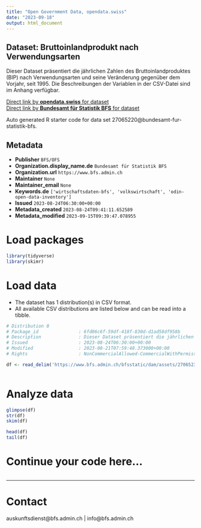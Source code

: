 ```yaml
---
title: "Open Government Data, opendata.swiss"
date: "2023-09-18"
output: html_document
---
```


## Dataset: Bruttoinlandprodukt nach Verwendungsarten

Dieser Dataset präsentiert die jährlichen Zahlen des Bruttoinlandproduktes (BIP) nach Verwendungsarten und seine Veränderung gegenüber dem Vorjahr, seit 1995. Die Beschreibungen der Variablen in der CSV-Datei sind im Anhang verfügbar.

[Direct link by **opendata.swiss** for dataset](https://opendata.swiss/de/dataset/bruttoinlandprodukt-nach-verwendungsarten6)<br>
[Direct link by **Bundesamt für Statistik BFS** for dataset](https://www.bfs.admin.ch/asset/de/ts-x-04.02.01.02)

Auto generated R starter code for data set 27065220@bundesamt-fur-statistik-bfs.

## Metadata

- **Publisher** `BFS/OFS`
- **Organization.display_name.de** `Bundesamt für Statistik BFS`
- **Organization.url** `https://www.bfs.admin.ch`
- **Maintainer** `None`
- **Maintainer_email** `None`
- **Keywords.de** `['wirtschaftsdaten-bfs', 'volkswirtschaft', 'odin-open-data-inventory']`
- **Issued** `2023-08-24T06:30:00+00:00`
- **Metadata_created** `2023-08-24T09:41:11.652589`
- **Metadata_modified** `2023-09-15T09:39:47.078955`


# Load packages

```r

library(tidyverse)
library(skimr)

```

# Load data

-   The dataset has 1 distribution(s) in CSV format.
-   All available CSV distributions are listed below and can be read into a tibble.

```r

# Distribution 0
# Package_id               : 6fd06c6f-59df-418f-830d-d1ad58df958b
# Description              : Dieser Dataset präsentiert die jährlichen Zahlen des Bruttoinlandproduktes (BIP) nach Verwendungsarten und seine Veränderung gegenüber dem Vorjahr, seit 1995. Die Beschreibungen der Variablen in der CSV-Datei sind im Anhang verfügbar.
# Issued                   : 2023-08-24T06:30:00+00:00
# Modified                 : 2023-08-21T07:59:48.373000+00:00
# Rights                   : NonCommercialAllowed-CommercialWithPermission-ReferenceRequired

df <- read_delim('https://www.bfs.admin.ch/bfsstatic/dam/assets/27065231/master')



```

# Analyze data

```r

glimpse(df)
str(df)
skim(df)

head(df)
tail(df)

```

# Continue your code here...

```r

```

------------------------------------------------------------------------

# Contact

auskunftsdienst@bfs.admin.ch | info@bfs.admin.ch
